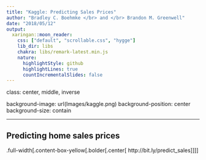 ```yaml
---
title: "Kaggle: Predicting Sales Prices"
author: "Bradley C. Boehmke </br> and </br> Brandon M. Greenwell"
date: "2018/05/12"
output:
  xaringan::moon_reader:
    css: ["default", "scrollable.css", "hygge"]
    lib_dir: libs
    chakra: libs/remark-latest.min.js
    nature:
      highlightStyle: github
      highlightLines: true
      countIncrementalSlides: false
---
```


class: center, middle, inverse

background-image: url(Images/kaggle.png)
background-position: center
background-size: contain

---

## Predicting home sales prices



.full-width[.content-box-yellow[.bolder[.center[
http://bit.ly/predict_sales
]]]]